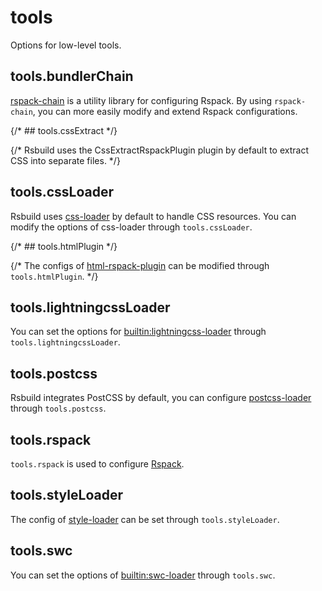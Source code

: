  
# tools

Options for low-level tools.

## tools.bundlerChain <RsbuildDocBadge path="/config/tools/bundler-chain" text="tools.bundlerChain" />

[rspack-chain](https://github.com/rspack-contrib/rspack-chain) is a utility library for configuring Rspack. By using `rspack-chain`, you can more easily modify and extend Rspack configurations.

{/* ## tools.cssExtract <RsbuildDocBadge path="/config/tools/css-extract" text="tools.cssExtract" /> */}

{/* Rsbuild uses the CssExtractRspackPlugin plugin by default to extract CSS into separate files. */}

## tools.cssLoader <RsbuildDocBadge path="/config/tools/css-loader" text="tools.cssLoader" />

Rsbuild uses [css-loader](https://github.com/webpack-contrib/css-loader) by default to handle CSS resources. You can modify the options of css-loader through `tools.cssLoader`.

{/* ## tools.htmlPlugin <RsbuildDocBadge path="/config/tools/html-plugin" text="tools.htmlPlugin" /> */}

{/* The configs of [html-rspack-plugin](https://github.com/rspack-contrib/html-rspack-plugin) can be modified through `tools.htmlPlugin`. */}

## tools.lightningcssLoader <RsbuildDocBadge path="/config/tools/lightningcss-loader" text="tools.lightningcssLoader" />

You can set the options for [builtin:lightningcss-loader](https://rspack.rs/guide/features/builtin-lightningcss-loader) through `tools.lightningcssLoader`.

## tools.postcss <RsbuildDocBadge path="/config/tools/postcss" text="tools.postcss" />

Rsbuild integrates PostCSS by default, you can configure [postcss-loader](https://github.com/webpack-contrib/postcss-loader) through `tools.postcss`.

## tools.rspack <RsbuildDocBadge path="/config/tools/rspack" text="tools.rspack" />

`tools.rspack` is used to configure [Rspack](https://rspack.rs/config/index).

## tools.styleLoader <RsbuildDocBadge path="/config/tools/style-loader" text="tools.styleLoader" />

The config of [style-loader](https://github.com/webpack-contrib/style-loader) can be set through `tools.styleLoader`.

## tools.swc <RsbuildDocBadge path="/config/tools/swc" text="tools.swc" />

You can set the options of [builtin:swc-loader](https://rspack.rs/guide/features/builtin-swc-loader) through `tools.swc`.
